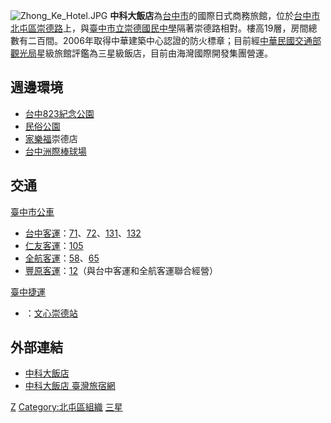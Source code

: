 {{Unreferenced|time=2022-02-19T12:16:17+00:00}}
[[File:Zhong_Ke_Hotel.JPG|thumb]]
'''中科大飯店'''為[[台中市|台中市]]的國際日式商務旅館，位於[[台中市|台中市]][[北屯區|北屯區]][[崇德路_(台中)|崇德路]]上，與[[臺中市立崇德國民中學|臺中市立崇德國民中學]]隔著崇德路相對。樓高19層，房間總數有二百間。2006年取得中華建築中心認證的防火標章；目前經[[中華民國交通部|中華民國交通部]][[觀光局|觀光局]]星級旅館評鑑為三星級飯店，目前由海灣國際開發集團營運。

== 週邊環境 ==
*[[台中823紀念公園|台中823紀念公園]]
*[[民俗公園|民俗公園]]
*[[家樂福|家樂福]]崇德店
*[[台中洲際棒球場|台中洲際棒球場]]
==交通==
;[[臺中市公車|臺中市公車]]
*[[台中客運|台中客運]]：[[台中市公車71路|71]]、[[台中市公車72路|72]]、[[台中市公車131路|131]]、[[台中市公車132路|132]]
*[[仁友客運|仁友客運]]：[[台中市公車105路|105]]
*[[全航客運|全航客運]]：[[台中市公車58路|58]]、[[台中市公車65路|65]]
*[[豐原客運|豐原客運]]：[[台中市公車12路|12]]（與台中客運和全航客運聯合經營）
;[[臺中捷運|臺中捷運]]
*{{臺中捷運線路名|綠}}：[[文心崇德站|文心崇德站]]

==外部連結==
*[http://www.zkhotel.com.tw/ 中科大飯店]{{Wayback|url=http://www.zkhotel.com.tw/ |date=20080725231019 }}
*[https://taiwanstay.net.tw/room/14399 中科大飯店 臺灣旅宿網]

{{臺中市星級飯店}}


[[Category:台中市旅館|Z]]
[[Category:北屯區組織|Category:北屯區組織]]
[[Category:交通部觀光局旅館星級評鑑|三星]]